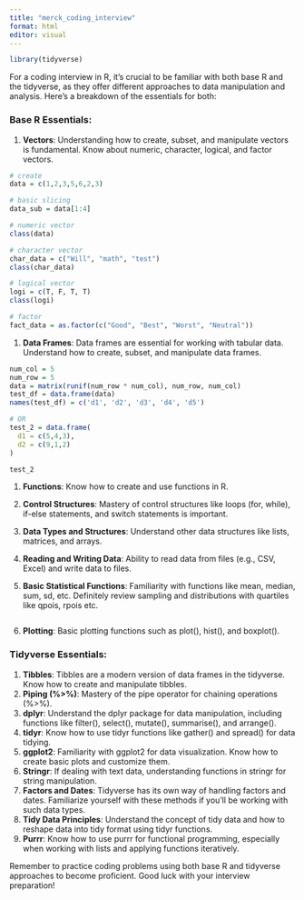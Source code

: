 ```yaml
---
title: "merck_coding_interview"
format: html
editor: visual
---
```


```r
library(tidyverse)
```

For a coding interview in R, it's crucial to be familiar with both base R and the tidyverse, as they offer different approaches to data manipulation and analysis. Here's a breakdown of the essentials for both:

### Base R Essentials:

1.  **Vectors**: Understanding how to create, subset, and manipulate vectors is fundamental. Know about numeric, character, logical, and factor vectors.

```r
# create 
data = c(1,2,3,5,6,2,3)

# basic slicing 
data_sub = data[1:4]

# numeric vector 
class(data)

# character vector 
char_data = c("Will", "math", "test")
class(char_data)

# logical vector 
logi = c(T, F, T, T)
class(logi)

# factor 
fact_data = as.factor(c("Good", "Best", "Worst", "Neutral"))

```

1.  **Data Frames**: Data frames are essential for working with tabular data. Understand how to create, subset, and manipulate data frames.

```r
num_col = 5
num_row = 5 
data = matrix(runif(num_row * num_col), num_row, num_col)
test_df = data.frame(data)
names(test_df) = c('d1', 'd2', 'd3', 'd4', 'd5')

# OR 
test_2 = data.frame(
  d1 = c(5,4,3), 
  d2 = c(9,1,2)
)

test_2
```

1.  **Functions**: Know how to create and use functions in R.

2.  **Control Structures**: Mastery of control structures like loops (for, while), if-else statements, and switch statements is important.

3.  **Data Types and Structures**: Understand other data structures like lists, matrices, and arrays.

4.  **Reading and Writing Data**: Ability to read data from files (e.g., CSV, Excel) and write data to files.

5.  **Basic Statistical Functions**: Familiarity with functions like mean, median, sum, sd, etc. Definitely review sampling and distributions with quartiles like qpois, rpois etc.

    ```r

    ```

6.  **Plotting**: Basic plotting functions such as plot(), hist(), and boxplot().

### Tidyverse Essentials:

1.  **Tibbles**: Tibbles are a modern version of data frames in the tidyverse. Know how to create and manipulate tibbles.
2.  **Piping (%\>%)**: Mastery of the pipe operator for chaining operations (%\>%).
3.  **dplyr**: Understand the dplyr package for data manipulation, including functions like filter(), select(), mutate(), summarise(), and arrange().
4.  **tidyr**: Know how to use tidyr functions like gather() and spread() for data tidying.
5.  **ggplot2**: Familiarity with ggplot2 for data visualization. Know how to create basic plots and customize them.
6.  **Stringr**: If dealing with text data, understanding functions in stringr for string manipulation.
7.  **Factors and Dates**: Tidyverse has its own way of handling factors and dates. Familiarize yourself with these methods if you'll be working with such data types.
8.  **Tidy Data Principles**: Understand the concept of tidy data and how to reshape data into tidy format using tidyr functions.
9.  **Purrr**: Know how to use purrr for functional programming, especially when working with lists and applying functions iteratively.

Remember to practice coding problems using both base R and tidyverse approaches to become proficient. Good luck with your interview preparation!
